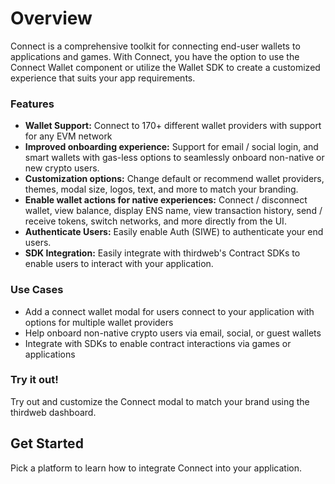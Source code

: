 
# Overview

Connect is a comprehensive toolkit for connecting end-user wallets to applications and games. With Connect, you have the option to use the Connect Wallet component or utilize the Wallet SDK to create a customized experience that suits your app requirements.

<DocImage src={connectModal} />

### Features

- **Wallet Support:** Connect to 170+ different wallet providers with support for any EVM network
- **Improved onboarding experience:** Support for email / social login, and smart wallets with gas-less options to seamlessly onboard non-native or new crypto users.
- **Customization options:** Change default or recommend wallet providers, themes, modal size, logos, text, and more to match your branding.
- **Enable wallet actions for native experiences:** Connect / disconnect wallet, view balance, display ENS name, view transaction history, send / receive tokens, switch networks, and more directly from the UI.
- **Authenticate Users:** Easily enable Auth (SIWE) to authenticate your end users.
- **SDK Integration:** Easily integrate with thirdweb's Contract SDKs to enable users to interact with your application.

<DocImage src={customModal} />

### Use Cases

- Add a connect wallet modal for users connect to your application with options for multiple wallet providers
- Help onboard non-native crypto users via email, social, or guest wallets
- Integrate with SDKs to enable contract interactions via games or applications

### Try it out!

Try out and customize the Connect modal to match your brand using the thirdweb dashboard.

<DocImage src={connectPlayground} />

<CardLink
	label="Try Out the Connect Wallet Component"
	href="https://thirdweb.com/dashboard/wallets/connect"
	icon="educate"
/>

## Get Started

Pick a platform to learn how to integrate Connect into your application.

<Grid>
	<SDKCard href="/react/latest" title="React" icon={ReactIcon} />
	<SDKCard href="/react-native/latest" title="React Native" icon={ReactIcon} />
	<SDKCard href="/typescript/latest" title="TypeScript" icon={TypeScriptIcon} />
	<SDKCard href="/unity/latest" title="Unity" icon={UnityIcon} />
</Grid>
